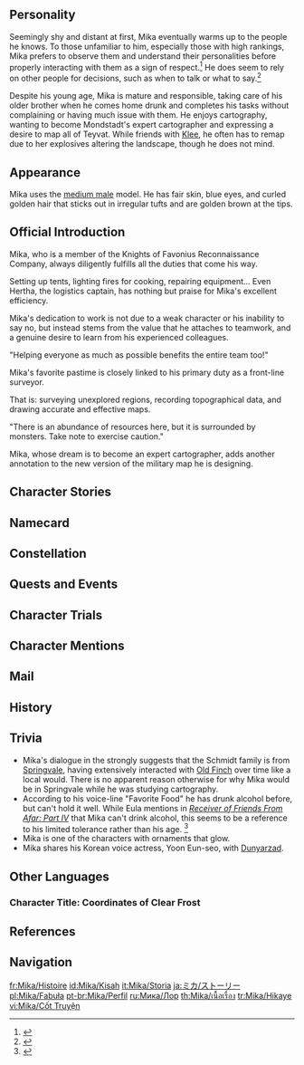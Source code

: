 {{CharacterTabs}}
{{Quote|A wee knight who is a key member of the front-line scouting team. Quiet an unassuming, Mika treats every task seriously, and can cookup a mean serving of field rations.<br> However, he can't seem to hide his bashful and shy personality when meeting strangers.|Description from the Official Website<ref>Official ''Genshin Impact'' Website: [https://genshin.hoyoverse.com/en/character/mondstadt?char=19 Mika]</ref>}}

==Personality==
{{Quote|A wee knight born to an ordinary family. He serves as a Front-Line Surveyor in his Company. He is a low-key and cautious character.|In-game character attributes and profile page text}}
Seemingly shy and distant at first, Mika eventually warms up to the people he knows. To those unfamiliar to him, especially those with high rankings, Mika prefers to observe them and understand their personalities before properly interacting with them as a sign of respect.<ref>{{Ref/Quest|Charity Event! A Great Success!}}</ref> He does seem to rely on other people for decisions, such as when to talk or what to say.<ref>{{Ref/Quest|Sounds From Afar (Quest)}}</ref>

Despite his young age, Mika is mature and responsible, taking care of his older brother when he comes home drunk and completes his tasks without complaining or having much issue with them. He enjoys cartography, wanting to become Mondstadt's expert cartographer and expressing a desire to map all of Teyvat. While friends with [[Klee]], he often has to remap due to her explosives altering the landscape, though he does not mind.

==Appearance==
{{See also|Soaring Beacon}}
<!-- Keep appearance section short and concise. Limit to 3-4 sentences. Outfits should be described on the outfit pages. -->
Mika uses the [[:Category:Medium Male Characters|medium male]] model. He has fair skin, blue eyes, and curled golden hair that sticks out in irregular tufts and are golden brown at the tips.

==Official Introduction==
<!-- Article from Hoyolab -->
{{Official Introduction
|title     = With a feather plume as gold as maize, uncharted borders are depicted as clear as day
|link      = https://www.hoyolab.com/article/15058564
|character = Mika
}}
{{Quote|I recruited Mika into the expedition team to hone his combat skills. As for why he reports directly to me... Well, since [[Jean]] isn't with us, I needed someone trustworthy to deal with all the odd errands, hahaha.|[[Varka]]'s "explanation" to "Alder Knight" [[Frederica]] after a session of drinking.}}
Mika, who is a member of the Knights of Favonius Reconnaissance Company, always diligently fulfills all the duties that come his way.

Setting up tents, lighting fires for cooking, repairing equipment... Even Hertha, the logistics captain, has nothing but praise for Mika's excellent efficiency.

Mika's dedication to work is not due to a weak character or his inability to say no, but instead stems from the value that he attaches to teamwork, and a genuine desire to learn from his experienced colleagues.

"Helping everyone as much as possible benefits the entire team too!"

Mika's favorite pastime is closely linked to his primary duty as a front-line surveyor.

That is: surveying unexplored regions, recording topographical data, and drawing accurate and effective maps.

"There is an abundance of resources here, but it is surrounded by monsters. Take note to exercise caution."

Mika, whose dream is to become an expert cartographer, adds another annotation to the new version of the military map he is designing.

==Character Stories==
{{Character Story
|title1        = Character Details
|text1         = <p>Whenever he shows up at the Knights of Favonius headquarters, Mika always swiftly finishes any discussions to be had with his fellow knights, then quietly slips away to avoid becoming a hindrance to others' work.</p><!--
              --><p>Mika always gets nervous when someone strikes up a conversation with him, frantically scampering away right after politely putting an end to the idle chatter.</p><!--
              --><p>The knights know that the young man's name is Mika, and that he is Huffman's younger brother and the second son of the Schmidt family. They also know that he is a member of the Reconnaissance Company, but nothing much beyond that.</p><!--
              --><p>Few are aware of what Mika's job entails, nor do they know that the widely-promoted, updated version of their military map is the fruit of his labors.</p><!--
              --><p>The new map consists of detailed statistical data regarding almost every corner of Mondstadt with practical markers indicating road conditions, areas with heightened monster activity, high ground that can serve as temporary strongholds, and the distribution of natural resources... The amount of detail could almost make your head spin.</p><!--
              --><p>All of this is the result of Mika's own labor throughout the two years he has spent traveling all across Mondstadt and investigating every inch of terrain he set foot on.</p><!--
              --><p>Knights who have fought alongside Mika know that he finds using both lance and crossbow at the same time the most convenient, and his unique fighting style has left a lasting impression.</p><!--
              --><p>However, they have also been solemnly "warned" by Mika to never speak of him to others unless absolutely necessary.</p><!--
              --><p>"Mika's terrified of drawing the attention of others &mdash; he'll get nervous if you so much as stare at him, to say nothing of showering him with compliments. He's been a great asset to the Knights and helped us out a lot, so respecting his boundaries is the least we can do as seniors!"</p>
|mention1      = Huffman

|title2        = Character Story 1
|friendship2   = 2
|text2         = <p>Mika comes from a loving family. His mother works as an author writing about local conditions, his father is a retired Knight of Favonius, and his older brother Huffman is a current member in the Knights' ranks.</p><!--
              --><p>When Mika began learning to read, his mother went inspiration-gathering abroad with his father accompanying her. During that time, the responsibility of looking after little Mika landed in Huffman's hands.</p><!--
              --><p>However, Huffman had already made the Knights of Favonius his second home &mdash; he was preoccupied with work during the day and indulged in drinking with his friends night after night. With his own life lacking organization, how was he expected to take care of his little brother?</p><!--
              --><p>So it was little Mika who learned to take care of both himself and his brother whenever he'd return home drunk at night. When other children his age were enjoying their childhood without a care, Mika had already learned to stick to an organized schedule, sometimes even helping Huffman with his everyday chores.</p><!--
              --><p>While they were away, Mika's parents always made sure to send a letter back to Mondstadt every week to keep their children from worrying. Mika's mother, being an excellent writer, could somehow describe the scenery she's seen in a mesmerizing way akin to fairytales. Mika loved to read his parents' letters before looking for their exact location and marking out their travel route on a map. Picturing his parents' wonderful adventures was Mika's favorite pastime.</p><!--
              --><p>Before long, Mika developed a passion for reading maps, and even committed the terrain of many locations to memory.</p><!--
              --><p>Unfortunately, Huffman had to ruin the mood when he broke the bad news to Mika: "I'm afraid your efforts have been wasted on the map Mom and Dad left us. It's very outdated, and it wasn't very accurately drawn in the first place." But that was to be expected. After all, those who with the ability freely explore the wilderness would likely have all become adventurers with nothing but commissions and Mora on their minds. To them, just about any map would do.</p><!--
              --><p>On the other hand, most of those who knew how to draw decent maps were not skilled in combat, so it would be much too dangerous for them to survey the wilderness themselves. Not to mention their limited income, which wouldn't allow them to afford bodyguards. Perhaps the time would come when the Knights of Favonius finally had sufficient budget to hire experts to deal with matters like these, but with Mondstadt as peaceful as one could hope for, no one knew for sure when something as trivial as cartography could be put on the schedule. So little Mika thought to himself: If he could reach every corner of the world just like his parents, and record every detail of the terrain beneath his feet... That would be the most fun ever.</p><!--
              --><p>From then on, Mika set a clear goal for himself.</p><!--
              --><p>"I'll become Mondstadt's expert cartographer."</p>
|mention2      = Huffman,Mika's Father,Mika's Mother

|title3        = Character Story 2
|friendship3   = 3
|text3         = <p>When Mika's parents returned to Mondstadt, they were delighted to hear of Mika's new-found goal and promised to do whatever they could to support him.</p><!--
              --><p>From that day on, Mika dedicated most of his time to poring over geography books and assiduously honing his drawing skills in the library.</p><!--
              --><p>Lisa took a liking to this polite, gifted yet hardworking child and often recommended books to him, guiding him towards the most efficient path.</p><!--
              --><p>After some time, Mika gained Lisa's recognition &mdash; "With your current skills and abilities, you just might qualify for studying at the Akademiya."</p><!--
              --><p>It was then that Mika began looking for opportunities to put his knowledge to the test. As it happens, Ella Musk, whom he had gotten acquainted with while studying at the library, happened to be looking for a guide for a language exchange trip to the secluded wilderness.</p><!--
              --><p>And that became Mika's first real expedition. Though they did safely arrive at their destination, due to an error in Ella Musk's word choice, the pair ended up getting beaten by the hilichurls.</p><!--
              --><p>Mika concluded that this setback was due to his lack of combat prowess. "I need to learn how to protect myself," he thought, "or I won't be able to guarantee the success of my expeditions to unfamiliar areas."</p><!--
              --><p>Thereafter, Mika rode the momentum from his time spent learning in the library and began to learn fighting techniques from his brother. Luckily, Mika had a strong constitution and quickly grasped the basics.</p><!--
              --><p>It happened that the Knights of Favonius had just drafted their plan for an expedition set to depart three years later. They were still looking to recruit a few more members to fill some positions, and "Front-Line Surveyor" was among the open spots.</p><!--
              --><p>This role had strict prerequisites: those applying for the position should have some level of expertise in cartography, and due to potentially dangerous conditions, they would be leading the team from the front lines, making combat skills a must.</p><!--
              --><p>This was Mika's chance, but it all felt too much like a dream...</p><!--
              --><p>Mika initially believed that he would be invited into the team as an external consultant, but the position of Front-Line Surveyor would no doubt make him a full-fledged member of the expedition &mdash; and one crucial to the entire team. He was daunted by the thought at first, afraid that he wasn't worthy of such an important role that according to him, "only the strongest would qualify for."</p><!--
              --><p>His doubts were soon dispelled by his father and brother's encouragement, and he remembers their words to this day:</p><!--
              --><p>"You don't have to ask too much of yourself. Doing your best to help will be more than enough."</p><!--
              --><p>"Most of the knights are just ordinary people like us, but once we put our strengths together as a team, even the strongest of adventurers would struggle to prove our equal."</p><!--
              --><p>Thus, Mika seized the opportunity and signed up for the position.</p><!--
              --><p>He felt reassured that he would, at least, be dedicating his time to what he loved.</p>
|mention3      = Lisa,Ella Musk,Huffman

|title4        = Character Story 3
|friendship4   = 4
|text4         = <p>Word of Mika signing up for the expedition spread like wildfire throughout the Knights of Favonius.</p><!--
              --><p>"Huffman's little brother will be joining us! The little kid who always takes care of that drunkard will be joining the Knights!"</p><!--
              --><p>The anxiety from unexpectedly becoming the center of attention made his breaths quicken as his heart pounded &mdash; Mika was afraid of failing the Knights' assessment and disgracing his father, ruining his brother's career, or worse, ruining the reputation of his family name.</p><!--
              --><p>Considering that many members of the Schmidt family had already joined their ranks, the Knights of Favonius decided to raise the bar for entry and make the whole assessment process public in order to make the selection as fair as possible.</p><!--
              --><p>Taking real-life scenarios into consideration, lead examiner Kaeya came up with a series of challenges that strictly assessed the participants' abilities:</p><!--
              --><p>Hiking up Dragonspine while wearing full armor and carrying a heavy load;</p><!--
              --><p>Mapping out a monster-infested region without the aid of any reference material...</p><!--
              --><p>Luckily, Mika came well-prepared and gave it his all, eventually passing the most difficult challenge and becoming one of three successful candidates.</p><!--
              --><p>The other two candidates had both received Mika's aid along the way as well &mdash; to him, they were more like future teammates than competitors, in any case.</p><!--
              --><p>Mika's excellent exhibition of teamwork gained the recognition of Grand Master Varka, who allocated the two other new recruits to the Cavalry Company and Investigation Team, while personally taking Mika in to go with him on his expedition.</p><!--
              --><p>Every week, Varka would teach Mika combat techniques and give him assorted "homework" to complete.</p><!--
              --><p>Mika would later join the Reconnaissance Company. Communicating with its rather unusual Captain further strengthened his communication skills, which would help him greatly when working with the elite knights of the expedition team.</p><!--
              --><p>After joining the Knights, Mika honed his cartography skills while investigating dangerous locations as a Front-Line Surveyor while receiving pointers on how he might improve his other skills from Varka.</p><!--
              --><p>The diligent young recruit quickly became a calm and reliable knight &mdash; though it seems as though he has yet to realize that himself.</p>
|mention4      = Huffman,Kaeya,Varka

|title5        = Character Story 4
|friendship5   = 5
|text5         = <p>As Mika continuously refined his skills in real-life combat, he became a core member of the Reconnaissance Company in less than two years, completing countless missions alongside his teammates.</p><!--
              --><p>The scheduled date drew near, and the expedition team was soon about to depart.</p><!--
              --><p>At the send-off party, Grand Master Varka was pleasantly surprised by the shiny new Vision on Mika's right wrist. But after personally inviting Mika to spar, he concluded that Mika's current abilities were "remarkable, but far from enough."</p><!--
              --><p>Mika didn't figure out what that meant until the expedition team entered a dangerous restricted area, where he finally saw with his own eyes the monsters Grand Master Varka had used as a reference when judging his powers.</p><!--
              --><p>Those unnamable, wandering creatures could become a nightmare for any knight unfortunate enough to stray away from the team.</p><!--
              --><p>The speed of their scouts in the vanguard determined how fast the whole expedition team proceeded, so during the days when the team was the busiest, Mika could only rest for half an hour a day.</p><!--
              --><p>It was Mika's first time working under such high pressure, and he did so with great difficulty. Not to mention that apart from dangers of the unknown, the expedition team was under the watchful gaze of another party...</p><!--
              --><p>One day, when Mika was getting ready to call it a night, he received a warning from another scout that the Knights had encountered enemies.</p><!--
              --><p>When Mika hurried on scene, Varka had already drawn up battle lines with his trusty subordinates.</p><!--
              --><p>In the depths of the pitch-dark night, Mika could vaguely make out a line of soldiers, silently standing there as if they were lifeless war machines.</p><!--
              --><p>And right in the middle of the enemy formation was a dark, distinct silhouette. Even though torches lit the area, Mika could see nothing but their eerily dark blue eyes that seemed to glow with an uncanny aura.</p><!--
              --><p>At his teammate's reminder, Mika learned of their identity &mdash; the Fatui Harbinger known as "[[Il Capitano|The Captain]]" and his direct, elite subordinates.</p><!--
              --><p>As it turned out, their vanguard had bumped into Fatui scouts and an altercation had ensued, resulting in both sides getting jumpy and continuously requesting reinforcements, eventually alerting their respective commanders.</p><!--
              --><p>The scent of gunpowder was thick in the air, the sense of crisis turned Mika's limbs numb and cold.</p><!--
              --><p>He couldn't help visualizing the confrontation escalating into an armed conflict, and what he should do if such a thing were to happen...</p><!--
              --><p>The Harbinger, in particular &mdash; Mika knew that he would be utterly helpless to parry a single half-hearted swipe from this person.</p><!--
              --><p>His jumbled thoughts and exhaustion made it difficult to breathe or focus.</p><!--
              --><p>Varka, however, seemed completely unfazed. He greeted the Harbinger from afar and walked towards him with his weapon in hand. The Captain, too, signaled his men to stand by as he began slowly stepping forward.</p><!--
              --><p>As the tension between the two parties reached its peak, Varka and The Captain briefly conversed and seemed to reach an agreement.</p><!--
              --><p>The dark silhouette raised his arm, and the ghostly shadows of the Fatui soldiers silently turned and departed with him.</p><!--
              --><p>The Knights all heaved a sigh of relief, and some were even trembling with fear. But when Varka returned to the Knights' formation, he looked as relaxed as ever.</p><!--
              --><p>"Well, that was a surprise! If it weren't for our unique circumstances, I would've loved to invite him for a duel!"</p><!--
              --><p>"And it's not like he's a stubborn fellow. He's well aware that engaging in battle in a strange and foreign land would've been disadvantageous for both of us."</p><!--
              --><p>It was until then that Mika realized they had been on the precipice of war, and yet the Grand Master had been there to put a stop to the conflict.</p><!--
              --><p>The Captain's overpowering presence and the calmness with which Grand Master Varka handled the crisis both left a profound impression in Mika's mind.</p><!--
              --><p>Mika reflected on this experience for a long time and concluded that although he had been improving in strength, he still had a long way to go when it came to dealing with situations like that.</p><!--
              --><p>There was more to be done than just doing his best to help the team. He had to work harder to become a reliable Knight who could handle all manner of incidents...</p>
|mention5      = Varka,Capitano

|title6        = Character Story 5
|friendship6   = 6
|text6         = <p>Fortunately, Mika would not run into anything exceedingly dangerous during the expedition and smoothly made it past that most difficult period.</p><!--
              --><p>During Mondstadt's Weinlesefest, Mika returned to Mondstadt with Grand Master Varka's letter and resumed his post in the Reconnaissance Company.</p><!--
              --><p>The members of the Reconnaissance Company were both excited at his return and surprised at the astonishing progress he had made &mdash; for he could now easily complete tasks that usually required three forward scouts.</p><!--
              --><p>And considering that the acting Grand Master's letter had vaguely mentioned the Fatui, and that Mika had been a key member on the expedition under Varka's direct command... His teammates quickly connected the dots and a strange chain of logic emerged:</p><!--
              --><p>"Mika fought against the Fatui! Mika might've fought against Fatui elites! Mika must've fought alongside the Grand Master and won a battle against a Fatui Harbinger!"</p><!--
              --><p>"How else could he have become this strong all of a sudden? Mika's our hero! He can now do anything for us!"</p><!--
              --><p>Truth be told, Mika had simply accrued a great deal of experience &mdash; the other Knights who had gone had also made progress to varying extents. They simply had yet to return, and thus no valid comparison could be made.</p><!--
              --><p>Mika didn't know how to deal with all the absurd rumors, and so he consulted Jean and Kaeya for advice.</p><!--
              --><p>Jean informed the leader of each company to remain rational and refrain from spreading rumors based purely on speculation. Besides, many matters regarding the expedition were considered highly confidential and should be treated with discretion.</p><!--
              --><p>Kaeya, on the other hand, seemed to enjoy joking about the rumors. Members of the Knights of Favonius all more or less held some sort of dislike for the Fatui, and a rumor that says "Mika gave the Fatui a good beating" could very well boost morale.</p><!--
              --><p>Whatever the case, Mika felt greatly reassured now that the Acting Grand Master had been made aware of the situation and was comforted to know that he hadn't caused any trouble for anyone.</p><!--
              --><p>He reported to duty as usual and made sure he did all he could to help others.</p><!--
              --><p>But the exaggerated rumors couldn't be un-spread, and Mika has found that gaining too much trust comes with its own fair share of difficulties...</p><!--
              --><p>Recently, more Knights have been coming up to him to borrow a new map, ask for help maintaining a weapon, or request a share of the Reconnaissance Company's field rations.</p><!--
              --><p>All of them seem to hope that some of his powers might rub off on them so that they can become stronger quickly, just like him.</p>
|mention6      = Varka,Jean,Kaeya

|title7        = Multipurpose Front-Line Surveying Device
|friendship7   = 4
|text7         = <p>An intricate book-shaped device Mika carries with him wherever he goes.</p><!--
              --><p>It was developed by Mika and technicians from the Investigation Team, and its key components were made using Albedo's latest alchemical creations.</p><!--
              --><p>A notebook is embedded in the device's interior that can be used to record information. Designed to facilitate the quick production and use of maps, each of its pages can be conveniently removed and replaced.</p><!--
              --><p>An elaborate pattern is carved on to the back panel of the device. Channeling elemental power into the carving will activate the prism-shaped component outside said panel, which will in turn fire a "wavebeam" towards a fan-shaped target region.</p><!--
              --><p>The distance between the device and the target region can then be accurately calculated using the time taken for the beam to bounce back. By increasing both the frequency and amplitude of the beam, the device will generate a sketch of a small area of terrain.</p><!--
              --><p>This function can greatly improve the accuracy of a map, but regrettably, everything else &mdash; including the statistical information and calculations regarding the terrain in question &mdash; has to be computed in the user's mind.</p><!--
              --><p>Only those with excellent spatial reasoning skills and an extensive knowledge of the target terrain are capable of making full use of this function.</p><!--
              --><p>Thus, Mika became the only Front-Line Surveyor who could use the device without difficulty, and its overall usage rate is not very high.</p><!--
              --><p>There had been other improved devices originally planned for distribution to other teams, but they have been put into storage, to be used as spare parts for Mika's device.</p><!--
              --><p>The device is Mika's trustiest helper in his work and a symbol of honor for being the best surveyor, but Mika has never once mentioned its impressive features to others.</p><!--
              --><p>To Mika, that feels too much like bragging, not to mention that it could potentially give Albedo extra work... Troubling others is the last thing Mika ever wants, after all.</p>
|mention7      = Albedo

|title8        = Vision
|friendship8   = 6
|text8         = <p>Mika was once in a life-or-death situation.</p><!--
              --><p>This was not long after he joined the Reconnaissance Company &mdash; the information on a certain area was no longer valid, and Mika had taken up the task to update the details of its terrain on his own.</p><!--
              --><p>He slowly crept into the ruins, only to accidentally knock off a piece of stone from the broken wall, alerting two Abyss Mages lurking in the dark.</p><!--
              --><p>As the flames intertwined, a rush of elemental power instantly engulfed him as if it was about to crush him into pieces and turn him into the monsters' next meal.</p><!--
              --><p>Pain and panic flooded his senses, and only one thought remained in his consciousness &mdash; he needed to escape and warn others.</p><!--
              --><p>"These monsters... They'd be a threat to even the most experienced members in the company...!"</p><!--
              --><p>It was the responsibility of a front-line land surveyor to keep their teammates from dangerous situations like this.</p><!--
              --><p>The Abyss Mages shrieked in glee and were about to command other monsters to come out of hiding when a spinning spear tore the curtain of flames apart. An icy mist burst across the ruins, clearing the unbearable heat in an instant.</p><!--
              --><p>When the Abyss Mages finally made sense of the situation, Mika had already fled far away, though still apologizing loudly enough for the monsters to hear:</p><!--
              --><p>"I'm sorry! I'll remember to knock before entering next time. That way, my seniors can fight you fair and square!"</p><!--
              --><p>"Next time" soon came &mdash; the Reconnaissance Company's main force were notified of the monsters and swiftly but cautiously eliminated the threat.</p><!--
              --><p>They were surprised to find that both of the Abyss Mages' shields had already become quite badly battered, and gazing upon the radiant glow from the Vision on Mika's right wrist, they seemed to realize something...</p><!--
              --><p>That day, the Reconnaissance Company's dinner was especially sumptuous. Everyone raised their glass to celebrate, while Mika himself seemed to be in shock, unable to wrap his head around what was happening.</p>
|mention8      = 
}}

==Namecard==
{{Namecard|Mika: Index}}

==Constellation==
{{Constellation Lore|Palumbus}}

==Quests and Events==
{{Quests and Events}}

==Character Trials==
{{Trials by Character}}

==Character Mentions==
{{Character Mentions}}

==Mail==
{{Mails by Category List|noheader=1}}

==History==
{{Main|Mika/Lore/History}}

==Trivia==
* Mika's dialogue in the {{quest|Heart of the Deep}} strongly suggests that the Schmidt family is from [[Springvale]], having extensively interacted with [[Old Finch]] over time like a local would. There is no apparent reason otherwise for why Mika would be in Springvale while he was studying cartography.
* According to his voice-line "Favorite Food" he has drunk alcohol before, but can't hold it well. While Eula mentions in ''[[Receiver of Friends From Afar: Part IV]]'' that Mika can't drink alcohol, this seems to be a reference to his limited tolerance rather than his age. <ref>{{Ref/Quest|Receiver of Friends From Afar: Part IV}}</ref>
* Mika is one of the characters with ornaments that glow. {{Transclude|Soaring Beacon|Glowing Ornaments}}
* Mika shares his Korean voice actress, Yoon Eun-seo, with [[Dunyarzad]].
<!--
===Etymology===
*

==Notes==
{{Reflist|note=1}}
-->

==Other Languages==
===Character Title: Coordinates of Clear Frost===
{{Other Languages
|en      = Coordinates of Clear Frost
|zhs     = 晴霜的标绘
|zhs_rm  = Qíngshuāng de Biāohuì
|zht     = 晴霜的標繪
|zht_rm  = Qíngshuāng de Biāohuì
|zh_tl   = Plotting the Clear Frost
|ja      = 霜晴の測量
|ja_rm   = Shimobare no Sokuryou{{Assumed}}
|ja_tl   = Surveying the Clearing Frost
|ko      = 맑은 서리의 좌표
|ko_rm   = Malgeun Seori-ui Jwapyo
|ko_tl   = Coordinates of Clear Frost
|es      = El Agrimensor Nieveclara
|es_tl   = The Snowclear Surveyor
|fr      = Coordonnées du givre clair
|fr_tl   = Coordinates of Clear Frost
|ru      = Картограф чистого инея
|ru_tl   = Cartographer of Pure Frost
|th      = พิกัดเหมันต์ใต้ฟ้าคราม
|th_rm   = Phikat Heman Tai Fa Khram
|th_tl   = Coordinates of Winter Under the Indigo Sky
|vi      = Dấu Hiệu Sương Mai
|vi_tl   = Sign of Mist
|de      = Koordinaten des klaren Frosts
|de_tl   = Coordinates of Clear Frost
|id      = Coordinates of Clear Frost
|pt      = Topógrafo da Geada Translúcida
|pt_tl   = Topographer of Translucent Frost
|tr      = Sabah Ayazının Koordinatları
|tr_tl   = Coordinates of Morning Frost
|it      = Coordinate del gelo solare
|it_tl   = Coordinates of Solar Frost
}}

==References==
{{Reflist}}

==Navigation==
{{Character Navbox|Lore}}

[[fr:Mika/Histoire]]
[[id:Mika/Kisah]]
[[it:Mika/Storia]]
[[ja:ミカ/ストーリー]]
[[pl:Mika/Fabuła]]
[[pt-br:Mika/Perfil]]
[[ru:Мика/Лор]]
[[th:Mika/เนื้อเรื่อง]]
[[tr:Mika/Hikaye]]
[[vi:Mika/Cốt Truyện]]